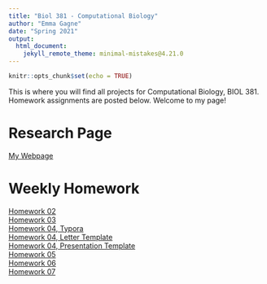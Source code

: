 ```yaml
---
title: "Biol 381 - Computational Biology"
author: "Emma Gagne"
date: "Spring 2021"
output: 
  html_document: 
    jekyll_remote_theme: minimal-mistakes@4.21.0
---
```


```r
knitr::opts_chunk$set(echo = TRUE)
```
This is where you will find all projects for Computational Biology, BIOL
381. Homework assignments are posted below. Welcome to my page!

# Research Page
[My Webpage](https://emmagagne.github.io/EmmaGagne)

# Weekly Homework
[Homework 02](https://emmagagne.github.io/Homework_02/)  
[Homework 03](https://emmagagne.github.io/Homework_03/)  
[Homework 04, Typora](First_Typora.html)  
[Homework 04, Letter Template](LetterTemplate.pdf)  
[Homework 04, Presentation Template](PresentationTemplate.pdf)  
[Homework 05](Homework_05.html)  
[Homework 06](Homework_06.html)  
[Homework 07](Homework07.html)

